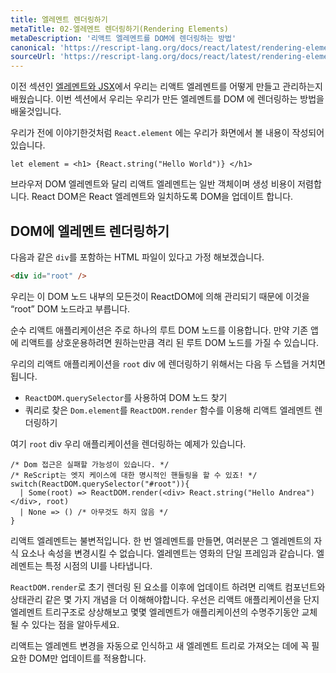 ```yaml
---
title: 엘레멘트 렌더링하기
metaTitle: 02-엘레멘트 렌더링하기(Rendering Elements)
metaDescription: '리액트 엘레멘트를 DOM에 렌더링하는 방법'
canonical: 'https://rescript-lang.org/docs/react/latest/rendering-elements'
sourceUrl: 'https://rescript-lang.org/docs/react/latest/rendering-elements'
---
```


이전 섹션인 [엘레멘트와 JSX](./elements-and-jsx)에서 우리는 리액트 엘레멘트를 어떻게 만들고 관리하는지 배웠습니다. 이번 섹션에서 우리는 우리가 만든 엘레멘트를 DOM 에 렌더링하는 방법을 배울것입니다.

우리가 전에 이야기한것처럼 `React.element` 에는 우리가 화면에서 볼 내용이 작성되어 있습니다.

```reason
let element = <h1> {React.string("Hello World")} </h1>
```

브라우저 DOM 엘레멘트와 달리 리액트 엘레멘트는 일반 객체이며 생성 비용이 저렴합니다. React DOM은 React 엘레멘트와 일치하도록 DOM을 업데이트 합니다.

## DOM에 엘레멘트 렌더링하기

다음과 같은 `div`를 포함하는 HTML 파일이 있다고 가정 해보겠습니다.

```html
<div id="root" />
```

우리는 이 DOM 노드 내부의 모든것이 ReactDOM에 의해 관리되기 때문에 이것을 “root” DOM 노드라고 부릅니다.

순수 리액트 애플리케이션은 주로 하나의 루트 DOM 노드를 이용합니다. 만약 기존 앱에 리액트를 상호운용하려면 원하는만큼 격리 된 루트 DOM 노드를 가질 수 있습니다.

우리의 리액트 애플리케이션을 `root` div 에 렌더링하기 위해서는 다음 두 스텝을 거치면 됩니다.

- `ReactDOM.querySelector`를 사용하여 DOM 노드 찾기
- 쿼리로 찾은 `Dom.element`를 `ReactDOM.render` 함수를 이용해 리액트 엘레멘트 렌더링하기 

여기 `root` div 우리 애플리케이션을 렌더링하는 예제가 있습니다.

```reason
/* Dom 접근은 실패할 가능성이 있습니다. */
/* ReScript는 엣지 케이스에 대한 명시적인 핸들링을 할 수 있죠! */
switch(ReactDOM.querySelector("#root")){
  | Some(root) => ReactDOM.render(<div> React.string("Hello Andrea") </div>, root)
  | None => () /* 아무것도 하지 않음 */
}
```

리액트 엘레멘트는 불변적입니다. 한 번 엘레멘트를 만들면, 여러분은 그 엘레멘트의 자식 요소나 속성을 변경시킬 수 없습니다. 엘레멘트는 영화의 단일 프레임과 같습니다. 엘레멘트는 특정 시점의 UI를 나타냅니다.

`ReactDOM.render`로 초기 렌더링 된 요소를 이후에 업데이트 하려면 리액트 컴포넌트와 상태관리 같은 몇 가지 개념을 더 이해해야합니다. 우선은 리액트 애플리케이션을 단지 엘레멘트 트리구조로 상상해보고 몇몇 엘레멘트가 애플리케이션의 수명주기동안 교체될 수 있다는 점을 알아두세요.

리액트는 엘레멘트 변경을 자동으로 인식하고 새 엘레멘트 트리로 가져오는 데에 꼭 필요한 DOM만 업데이트를 적용합니다.

